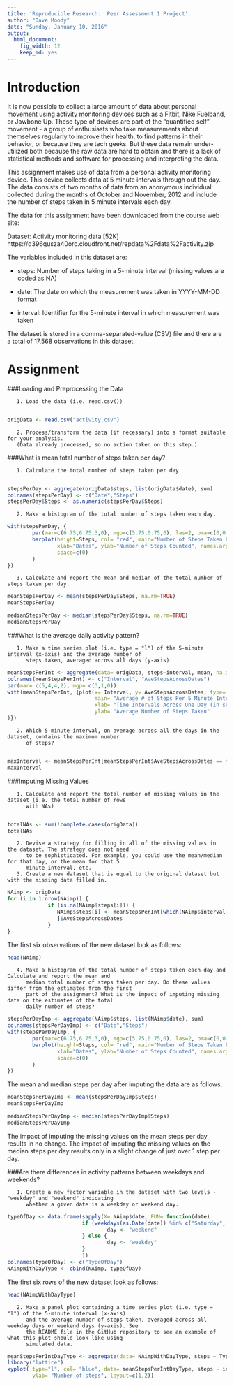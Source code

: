 ```yaml
---
title: 'Reproducible Research:  Peer Assessment 1 Project'
author: "Dave Moody"
date: "Sunday, January 10, 2016"
output:
  html_document:
    fig_width: 12
    keep_md: yes
---
```


Introduction
============

It is now possible to collect a large amount of data about personal movement using activity monitoring devices such as a Fitbit, 
Nike Fuelband, or Jawbone Up. These type of devices are part of the "quantified self" movement - a group of enthusiasts who take 
measurements about themselves regularly to improve their health, to find patterns in their behavior, or because they are tech geeks. 
But these data remain under-utilized both because the raw data are hard to obtain and there is a lack of statistical methods and software
for processing and interpreting the data.

This assignment makes use of data from a personal activity monitoring device. This device collects data at 5 minute intervals through out
the day. The data consists of two months of data from an anonymous individual collected during the months of October and November, 2012 
and include the number of steps taken in 5 minute intervals each day.

The data for this assignment have been downloaded from the course web site:

Dataset: Activity monitoring data [52K] https://d396qusza40orc.cloudfront.net/repdata%2Fdata%2Factivity.zip

The variables included in this dataset are:

* steps: Number of steps taking in a 5-minute interval (missing values are coded as NA)

* date: The date on which the measurement was taken in YYYY-MM-DD format

* interval: Identifier for the 5-minute interval in which measurement was taken

The dataset is stored in a comma-separated-value (CSV) file and there are a total of 17,568 observations in 
this dataset.

Assignment
==========

###Loading and Preprocessing the Data

       1. Load the data (i.e. read.csv())
       
```r
origData <- read.csv("activity.csv")
```

       2. Process/transform the data (if necessary) into a format suitable for your analysis.
       (Data already processed, so no action taken on this step.)

###What is mean total number of steps taken per day?

       1. Calculate the total number of steps taken per day
       
```r
stepsPerDay <- aggregate(origData$steps, list(origData$date), sum)
colnames(stepsPerDay) <- c("Date","Steps")
stepsPerDay$Steps <- as.numeric(stepsPerDay$Steps)
```

       2. Make a histogram of the total number of steps taken each day.

```r
with(stepsPerDay, {
        par(mar=c(6.75,6.75,3,0), mgp=c(5.75,0.75,0), las=2, oma=c(0,0,0,0))
        barplot(height=Steps, col= "red", main="Number of Steps Taken Each Day",
                xlab="Dates", ylab="Number of Steps Counted", names.arg=Date,
                space=c(0)
        )
})
```

       3. Calculate and report the mean and median of the total number of steps taken per day.

```r
meanStepsPerDay <- mean(stepsPerDay$Steps, na.rm=TRUE)
meanStepsPerDay

medianStepsPerDay <- median(stepsPerDay$Steps, na.rm=TRUE)
medianStepsPerDay
```

###What is the average daily activity pattern?

       1. Make a time series plot (i.e. type = "l") of the 5-minute interval (x-axis) and the average number of 
          steps taken, averaged across all days (y-axis).

```r
meanStepsPerInt <- aggregate(data= origData, steps~interval, mean, na.action=na.omit)
colnames(meanStepsPerInt) <- c("Interval", "AveStepsAcrossDates")
par(mar= c(5,4,4,2), mgp= c(3,1,0))
with(meanStepsPerInt, {plot(x= Interval, y= AveStepsAcrossDates, type= "l", 
                            main= "Average # of Steps Per 5 Minute Interval",
                            xlab= "Time Intervals Across One Day (in sequential 5 minute blocks)",
                            ylab= "Average Number of Steps Taken"
)})
```

       2. Which 5-minute interval, on average across all the days in the dataset, contains the maximum number 
          of steps?
       
```r
maxInterval <- meanStepsPerInt[meanStepsPerInt$AveStepsAcrossDates == max(meanStepsPerInt$AveStepsAcrossDates),]
maxInterval
```

###Imputing Missing Values

       1. Calculate and report the total number of missing values in the dataset (i.e. the total number of rows
          with NAs)
       
```r
totalNAs <- sum(!complete.cases(origData))
totalNAs
```

       2. Devise a strategy for filling in all of the missing values in the dataset. The strategy does not need 
          to be sophisticated. For example, you could use the mean/median for that day, or the mean for that 5
          minute interval, etc.
       3. Create a new dataset that is equal to the original dataset but with the missing data filled in.

```r
NAimp <- origData 
for (i in 1:nrow(NAimp)) {
             if (is.na(NAimp$steps[i])) {
                NAimp$steps[i] <- meanStepsPerInt[which(NAimp$interval[i] == meanStepsPerInt$Interval),
                ]$AveStepsAcrossDates
             }
}
```

The first six observations of the new dataset look as follows:

```r
head(NAimp)
```

       4. Make a histogram of the total number of steps taken each day and Calculate and report the mean and 
          median total number of steps taken per day. Do these values differ from the estimates from the first  
          part of the assignment? What is the impact of imputing missing data on the estimates of the total 
          daily number of steps?

```r
stepsPerDayImp <- aggregate(NAimp$steps, list(NAimp$date), sum)
colnames(stepsPerDayImp) <- c("Date","Steps")
with(stepsPerDayImp, {
        par(mar=c(6.75,6.75,3,0), mgp=c(5.75,0.75,0), las=2, oma=c(0,0,0,0))
        barplot(height=Steps, col= "red", main="Number of Steps Taken Each Day (w/NAs Imputed)",
                xlab="Dates", ylab="Number of Steps Counted", names.arg=Date,
                space=c(0)
        )
})
```

The mean and median steps per day after imputing the data are as follows:

```r
meanStepsPerDayImp <- mean(stepsPerDayImp$Steps)
meanStepsPerDayImp

medianStepsPerDayImp <- median(stepsPerDayImp$Steps)
medianStepsPerDayImp
```

The impact of imputing the missing values on the mean steps per day results in no change.  The impact of 
imputing the missing values on the median steps per day results only in a slight change of just over 1 step per 
day.

###Are there differences in activity patterns between weekdays and weekends?

       1. Create a new factor variable in the dataset with two levels - "weekday" and "weekend" indicating 
          whether a given date is a weekday or weekend day.

```r
typeOfDay <- data.frame(sapply(X= NAimp$date, FUN= function(date)
                        if (weekdays(as.Date(date)) %in% c("Saturday", "Sunday")) {
                                day <- "weekend"
                        } else {
                                day <- "weekday"
                        }
                        ))
colnames(typeOfDay) <- c("TypeOfDay")                    
NAimpWithDayType <- cbind(NAimp, typeOfDay)
```

The first six rows of the new dataset look as follows:

```r
head(NAimpWithDayType)
```

       2. Make a panel plot containing a time series plot (i.e. type = "l") of the 5-minute interval (x-axis) 
          and the average number of steps taken, averaged across all weekday days or weekend days (y-axis). See 
          the README file in the GitHub repository to see an example of what this plot should look like using 
          simulated data.  

```r
meanStepsPerIntDayType <- aggregate(data= NAimpWithDayType, steps ~ TypeOfDay + interval, mean)
library("lattice")
xyplot( type="l", col= "blue", data= meanStepsPerIntDayType, steps ~ interval | TypeOfDay, xlab= "Interval",
        ylab= "Number of steps", layout=c(1,2))
```












